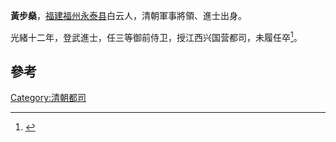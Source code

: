 '''黃步燊'''，[[福建|福建]][[福州|福州]][[永泰县|永泰县]]白云人，清朝軍事將領、進士出身。

光緒十二年，登武進士，任三等御前侍卫，授江西兴国营都司，未履任卒<ref>{{cite news|title=第二节　历代永泰籍进士|url=http://www.ytfzw.com.cn/book/story.php?id=1479|accessdate=2013-09-15|newspaper=福州市永泰县地方志编纂委员会|archive-url=https://web.archive.org/web/20140408215015/http://www.ytfzw.com.cn/book/story.php?id=1479|archive-date=2014-04-08|dead-url=yes}}</ref>。

==參考==
{{reflist}}
{{清朝人物小作品}}
{{光緒十二年丙戌科武殿試金榜}}

[[Category:清朝都司|Category:清朝都司]]